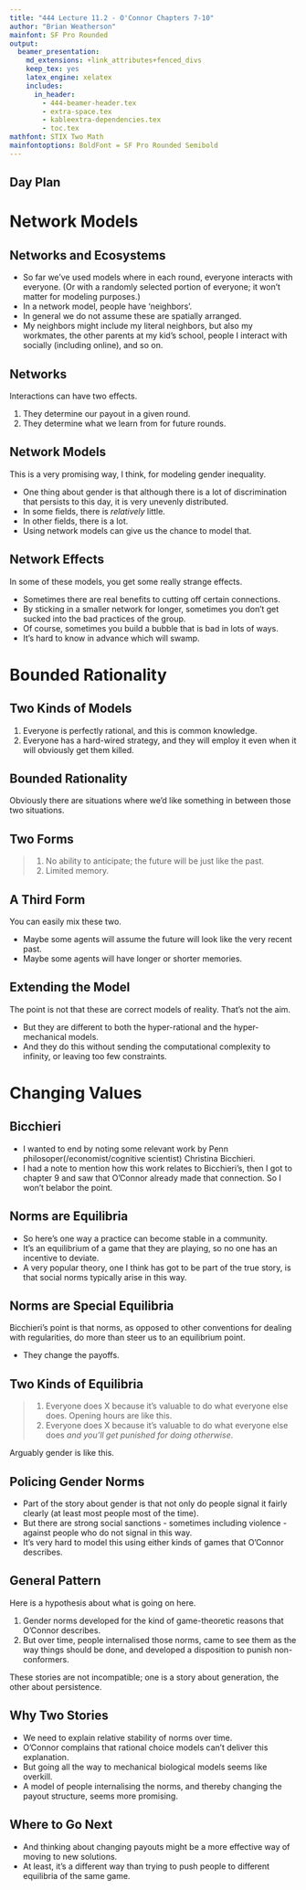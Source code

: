 ```yaml
---
title: "444 Lecture 11.2 - O'Connor Chapters 7-10"
author: "Brian Weatherson"
mainfont: SF Pro Rounded
output:
  beamer_presentation:
    md_extensions: +link_attributes+fenced_divs
    keep_tex: yes
    latex_engine: xelatex
    includes:
      in_header: 
        - 444-beamer-header.tex
        - extra-space.tex
        - kableextra-dependencies.tex
        - toc.tex
mathfont: STIX Two Math
mainfontoptions: BoldFont = SF Pro Rounded Semibold
---
```


## Day Plan

\tableofcontents

# Network Models

## Networks and Ecosystems

- So far we've used models where in each round, everyone interacts with everyone. (Or with a randomly selected portion of everyone; it won't matter for modeling purposes.)
- In a network model, people have 'neighbors'.
- In general we do not assume these are spatially arranged.
- My neighbors might include my literal neighbors, but also my workmates, the other parents at my kid's school, people I interact with socially (including online), and so on.

## Networks

Interactions can have two effects.

1. They determine our payout in a given round.
2. They determine what we learn from for future rounds.

## Network Models

This is a very promising way, I think, for modeling gender inequality.

- One thing about gender is that although there is a lot of discrimination that persists to this day, it is very unevenly distributed.
- In some fields, there is _relatively_ little.
- In other fields, there is a lot.
- Using network models can give us the chance to model that.

## Network Effects

In some of these models, you get some really strange effects.

- Sometimes there are real benefits to cutting off certain connections.
- By sticking in a smaller network for longer, sometimes you don't get sucked into the bad practices of the group.
- Of course, sometimes you build a bubble that is bad in lots of ways.
- It's hard to know in advance which will swamp.

# Bounded Rationality

## Two Kinds of Models

1. Everyone is perfectly rational, and this is common knowledge.
2. Everyone has a hard-wired strategy, and they will employ it even when it will obviously get them killed.

## Bounded Rationality

Obviously there are situations where we'd like something in between those two situations.

## Two Forms

> 1. No ability to anticipate; the future will be just like the past.
> 2. Limited memory.

## A Third Form

You can easily mix these two.

- Maybe some agents will assume the future will look like the very recent past.
- Maybe some agents will have longer or shorter memories.

## Extending the Model

The point is not that these are correct models of reality. That's not the aim.

- But they are different to both the hyper-rational and the hyper-mechanical models.
- And they do this without sending the computational complexity to infinity, or leaving too few constraints.

# Changing Values

## Bicchieri

- I wanted to end by noting some relevant work by Penn philosoper(/economist/cognitive scientist) Christina Bicchieri.
- I had a note to mention how this work relates to Bicchieri's, then I got to chapter 9 and saw that O'Connor already made that connection. So I won't belabor the point.

## Norms are Equilibria

- So here's one way a practice can become stable in a community.
- It's an equilibrium of a game that they are playing, so no one has an incentive to deviate.
- A very popular theory, one I think has got to be part of the true story, is that social norms typically arise in this way.

## Norms are Special Equilibria

Bicchieri's point is that norms, as opposed to other conventions for dealing with regularities, do more than steer us to an equilibrium point.

- They change the payoffs.

## Two Kinds of Equilibria

> 1. Everyone does X because it's valuable to do what everyone else does. Opening hours are like this.
> 2. Everyone does X because it's valuable to do what everyone else does _and you'll get punished for doing otherwise_.

\pause

Arguably gender is like this.

## Policing Gender Norms

- Part of the story about gender is that not only do people signal it fairly clearly (at least most people most of the time).
- But there are strong social sanctions - sometimes including violence - against people who do not signal in this way.
- It's very hard to model this using either kinds of games that O'Connor describes.

## General Pattern

Here is a hypothesis about what is going on here.

1. Gender norms developed for the kind of game-theoretic reasons that O'Connor describes.
2. But over time, people internalised those norms, came to see them as the way things should be done, and developed a disposition to punish non-conformers.

These stories are not incompatible; one is a story about generation, the other about persistence.

## Why Two Stories

- We need to explain relative stability of norms over time.
- O'Connor complains that rational choice models can't deliver this explanation.
- But going all the way to mechanical biological models seems like overkill.
- A model of people internalising the norms, and thereby changing the payout structure, seems more promising.

## Where to Go Next

- And thinking about changing payouts might be a more effective way of moving to new solutions.
- At least, it's a different way than trying to push people to different equilibria of the same game.